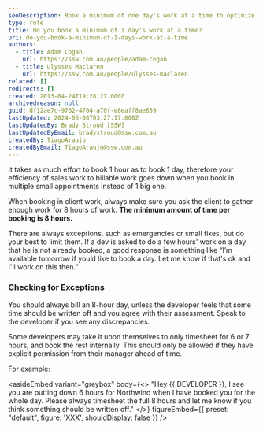 ```yaml
---
seoDescription: Book a minimum of one day's work at a time to optimize sales efficiency and maximize billable hours.
type: rule
title: Do you book a minimum of 1 day's work at a time?
uri: do-you-book-a-minimum-of-1-days-work-at-a-time
authors:
  - title: Adam Cogan
    url: https://ssw.com.au/people/adam-cogan
  - title: Ulysses Maclaren
    url: https://ssw.com.au/people/ulysses-maclaren
related: []
redirects: []
created: 2013-04-24T19:28:27.000Z
archivedreason: null
guid: df12ae7c-9762-4704-a70f-e8eaff8ae659
lastUpdated: 2024-06-08T03:27:17.000Z
lastUpdatedBy: Brady Stroud [SSW]
lastUpdatedByEmail: bradystroud@ssw.com.au
createdBy: TiagoAraujo
createdByEmail: TiagoAraujo@ssw.com.au
---
```


It takes as much effort to book 1 hour as to book 1 day, therefore your efficiency of sales work to billable work goes down when you book in multiple small appointments instead of 1 big one.

When booking in client work, always make sure you ask the client to gather enough work for 8 hours of work. **The minimum amount of time per booking is 8 hours.**

There are always exceptions, such as emergencies or small fixes, but do your best to limit them.
If a dev is asked to do a few hours' work on a day that he is not already booked, a good response is something like “I’m available tomorrow if you’d like to book a day. Let me know if that's ok and I'll work on this then.”

### Checking for Exceptions

You should always bill an 8-hour day, unless the developer feels that some time should be written off and you agree with their assessment. Speak to the developer if you see any discrepancies.

Some developers may take it upon themselves to only timesheet for 6 or 7 hours, and book the rest internally. This should only be allowed if they have explicit permission from their manager ahead of time.

For example:

<asideEmbed
  variant="greybox"
  body={<>
    "Hey &#123;&#123; DEVELOPER &#125;&#125;, I see you are putting down 6 hours for Northwind when I have booked you for the whole day. Please always timesheet the full 8 hours and let me know if you think something should be written off."
  </>}
  figureEmbed={{
    preset: "default",
    figure: 'XXX',
    shouldDisplay: false
  }}
/>
